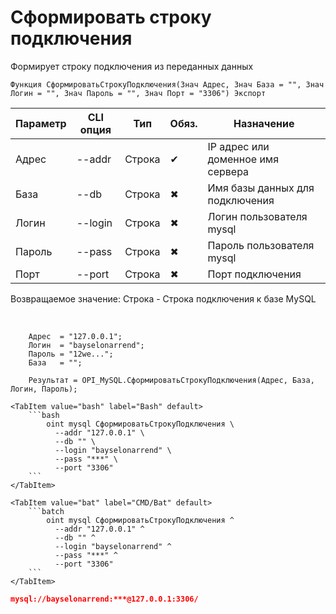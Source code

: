 ﻿---
sidebar_position: 5
description: Сформировать строку подключения и другие функции для работы с MySQL в Открытом пакете интеграций - бесплатной open-source библиотеке интеграций для 1С:Предприятие 8, OneScript и CLI
keywords: [1C, 1С, 1С:Предприятие, 1С:Предприятие 8.3, API, Интеграция, Сервисы, Обмен, OneScript, CLI, MySQL]
---


# Сформировать строку подключения
 Формирует строку подключения из переданных данных



`Функция СформироватьСтрокуПодключения(Знач Адрес, Знач База = "", Знач Логин = "", Знач Пароль = "", Знач Порт = "3306") Экспорт`

  | Параметр | CLI опция | Тип | Обяз. | Назначение |
  |-|-|-|-|-|
  | Адрес | --addr | Строка | &#x2714; | IP адрес или доменное имя сервера |
  | База | --db | Строка | &#x2716; | Имя базы данных для подключения |
  | Логин | --login | Строка | &#x2716; | Логин пользователя mysql |
  | Пароль | --pass | Строка | &#x2716; | Пароль пользователя mysql |
  | Порт | --port | Строка | &#x2716; | Порт подключения |

  
  Возвращаемое значение:   Строка -  Строка подключения к базе MySQL

<br/>




```bsl title="Пример использования для 1С:Предприятие/OneScript"
    Адрес  = "127.0.0.1";
    Логин  = "bayselonarrend";
    Пароль = "12we...";
    База   = "";

    Результат = OPI_MySQL.СформироватьСтрокуПодключения(Адрес, База, Логин, Пароль);
```
    

 <Tabs>
  
    <TabItem value="bash" label="Bash" default>
        ```bash
            oint mysql СформироватьСтрокуПодключения \
              --addr "127.0.0.1" \
              --db "" \
              --login "bayselonarrend" \
              --pass "***" \
              --port "3306"
        ```
    </TabItem>
  
    <TabItem value="bat" label="CMD/Bat" default>
        ```batch
            oint mysql СформироватьСтрокуПодключения ^
              --addr "127.0.0.1" ^
              --db "" ^
              --login "bayselonarrend" ^
              --pass "***" ^
              --port "3306"
        ```
    </TabItem>
</Tabs>


```json title="Результат"
mysql://bayselonarrend:***@127.0.0.1:3306/
```

